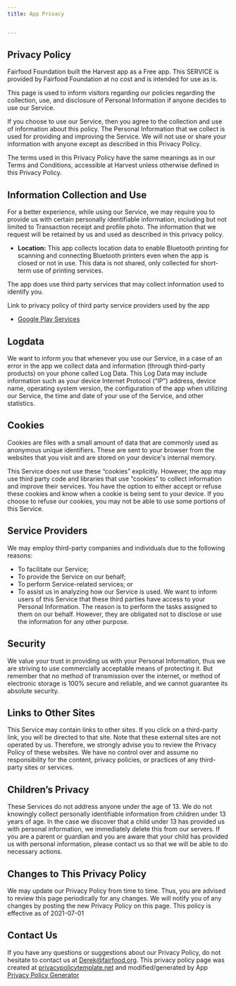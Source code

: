 ```yaml
---
title: App Privacy


---
```



## Privacy Policy
Fairfood Foundation built the Harvest app as a Free app. This SERVICE is provided by Fairfood Foundation at no cost and is intended for use as is.

This page is used to inform visitors regarding our policies regarding the collection, use, and disclosure of Personal Information if anyone decides to use our Service.

If you choose to use our Service, then you agree to the collection and use of information about this policy. The Personal Information that we collect is used for providing and improving the Service. We will not use or share your information with anyone except as described in this Privacy Policy.

The terms used in this Privacy Policy have the same meanings as in our Terms and Conditions, accessible at Harvest unless otherwise defined in this Privacy Policy.


## Information Collection and Use


For a better experience, while using our Service, we may require you to provide us with certain personally identifiable information, including but not limited to Transaction receipt and profile photo. The information that we request will be retained by us and used as described in this privacy policy.


- **Location:** This app collects location data to enable Bluetooth printing for scanning and connecting Bluetooth printers even when the app is closed or not in use. This data is not shared, only collected for short-term use of printing services.

The app does use third party services that may collect information used to identify you.

Link to privacy policy of third party service providers used by the app

- [Google Play Services](https://www.google.com/policies/privacy/)


## Logdata
We want to inform you that whenever you use our Service, in a case of an error in the app we collect data and information (through third-party products) on your phone called Log Data. This Log Data may include information such as your device Internet Protocol (“IP”) address, device name, operating system version, the configuration of the app when utilizing our Service, the time and date of your use of the Service, and other statistics.


## Cookies

Cookies are files with a small amount of data that are commonly used as anonymous unique identifiers. These are sent to your browser from the websites that you visit and are stored on your device's internal memory.

This Service does not use these “cookies” explicitly. However, the app may use third party code and libraries that use “cookies” to collect information and improve their services. You have the option to either accept or refuse these cookies and know when a cookie is being sent to your device. If you choose to refuse our cookies, you may not be able to use some portions of this Service.


 
## Service Providers


We may employ third-party companies and individuals due to the following reasons:

- To facilitate our Service;
- To provide the Service on our behalf;
- To perform Service-related services; or
- To assist us in analyzing how our Service is used.
We want to inform users of this Service that these third parties have access to your Personal Information. The reason is to perform the tasks assigned to them on our behalf. However, they are obligated not to disclose or use the information for any other purpose.


## Security

We value your trust in providing us with your Personal Information, thus we are striving to use commercially acceptable means of protecting it. But remember that no method of transmission over the internet, or method of electronic storage is 100% secure and reliable, and we cannot guarantee its absolute security.


## Links to Other Sites

This Service may contain links to other sites. If you click on a third-party link, you will be directed to that site. Note that these external sites are not operated by us. Therefore, we strongly advise you to review the Privacy Policy of these websites. We have no control over and assume no responsibility for the content, privacy policies, or practices of any third-party sites or services.


## Children’s Privacy

These Services do not address anyone under the age of 13. We do not knowingly collect personally identifiable information from children under 13 years of age. In the case we discover that a child under 13 has provided us with personal information, we immediately delete this from our servers. If you are a parent or guardian and you are aware that your child has provided us with personal information, please contact us so that we will be able to do necessary actions.

## Changes to This Privacy Policy

We may update our Privacy Policy from time to time. Thus, you are advised to review this page periodically for any changes. We will notify you of any changes by posting the new Privacy Policy on this page.
This policy is effective as of 2021-07-01

## Contact Us

If you have any questions or suggestions about our Privacy Policy, do not hesitate to contact us at Derek@fairfood.org.
This privacy policy page was created at [privacypolicytemplate.net](https://privacypolicytemplate.net/) and modified/generated by App [Privacy Policy Generator](https://app-privacy-policy-generator.nisrulz.com/)


